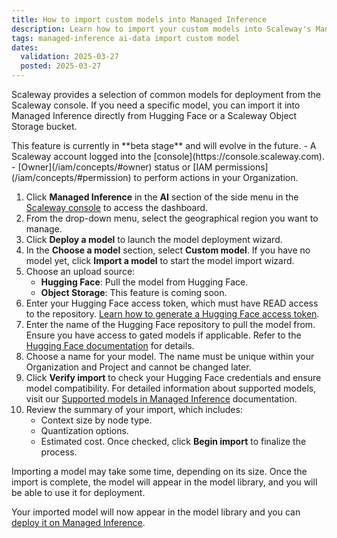 ```yaml
---
title: How to import custom models into Managed Inference
description: Learn how to import your custom models into Scaleway's Managed Inference platform.
tags: managed-inference ai-data import custom model
dates:
  validation: 2025-03-27
  posted: 2025-03-27
---
```



Scaleway provides a selection of common models for deployment from the Scaleway console. If you need a specific model, you can import it into Managed Inference directly from Hugging Face or a Scaleway Object Storage bucket.

<Message type="note">
  This feature is currently in **beta stage** and will evolve in the future.
</Message>

<Requirements />
- A Scaleway account logged into the [console](https://console.scaleway.com).
- [Owner](/iam/concepts/#owner) status or [IAM permissions](/iam/concepts/#permission) to perform actions in your Organization.

1. Click **Managed Inference** in the **AI** section of the side menu in the [Scaleway console](https://console.scaleway.com/) to access the dashboard.
2. From the drop-down menu, select the geographical region you want to manage.
3. Click **Deploy a model** to launch the model deployment wizard.
4. In the **Choose a model** section, select **Custom model**. If you have no model yet, click **Import a model** to start the model import wizard.
5. Choose an upload source:
   - **Hugging Face**: Pull the model from Hugging Face.
   - **Object Storage**: This feature is coming soon.
6. Enter your Hugging Face access token, which must have READ access to the repository.
    <Message type="note">
      [Learn how to generate a Hugging Face access token](https://huggingface.co/docs/hub/security-tokens).
    </Message>
7. Enter the name of the Hugging Face repository to pull the model from.
    <Message type="note">
      Ensure you have access to gated models if applicable. Refer to the [Hugging Face documentation](https://huggingface.co/docs/hub/en/models-gated) for details.
    </Message>
8. Choose a name for your model. The name must be unique within your Organization and Project and cannot be changed later.
9. Click **Verify import** to check your Hugging Face credentials and ensure model compatibility.
    <Message type="tip">
      For detailed information about supported models, visit our [Supported models in Managed Inference](/managed-inference/reference-content/supported-models/) documentation.
    </Message>
10. Review the summary of your import, which includes:
    - Context size by node type.
    - Quantization options.
    - Estimated cost.
   Once checked, click **Begin import** to finalize the process.
   <Message type="note">
      Importing a model may take some time, depending on its size. Once the import is complete, the model will appear in the model library, and you will be able to use it for deployment.
   </Message>

Your imported model will now appear in the model library and you can [deploy it on Managed Inference](/managed-inference/how-to/create-deployment/).

